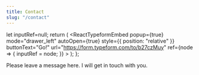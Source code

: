 ```yaml
---
title: Contact
slug: "/contact"
---
```



  let inputRef=null;
  return (
    <ReactTypeformEmbed
      popup={true}
      mode="drawer_left"
      autoOpen={true}
      style={{ position: "relative" }}
      buttonText="Go!"
      url="https://form.typeform.com/to/b27czMuy"
      ref={node => { inputRef = node; }}
    ></ReactTypeformEmbed>
  );
};

Please leave a message <a onClick="">here</a>. I will get in touch with you. <Form />
